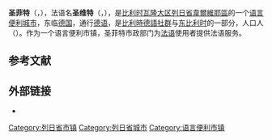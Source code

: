 {{noteTA|G1=比利时地名}}
{{Infobox Belgium municipality
|name             = 圣菲特
|native_name      = <small>{{native name|de|Sankt Vith}}<br>{{native name|fr|Saint Vith}}<br>{{native name|lb|Sankt Väit}}</small>
|type             = {{BEL}}[[比利时城市列表|城市]]
|picture          = 0 Saint-Vith - Ville (1).jpg
|picture-legend   = 圣菲特一览
|map              = Sankt-Vith Liège Belgium Map.svg
|map-legend       = 圣菲特在[[列日省|列日省]]的位置
|arms             = BE Sankt Vith COA.svg
|flag             = Flagge Sankt Vith.svg
|region           = {{BE-REG-WAL}}
|community        = {{BE-DE}}
|province         = {{BE-PROV-LG}}
|arrondissement   = [[韋爾維耶區|韋爾維耶區]]
|nis              = 63067
|pyramid-date     =
|0-19=
|20-64=
|65=
|foreigners       =
|foreigners-date  =
|mayor            = Herbert Grommes ([[人道主义民主中心|cdH]])
|majority         = NBA Grommes
|postal-codes     = 4780-4784
|telephone-area   = 080
|web              = [http://www.st.vith.be/ www.st.vith.be]
|coordinates      = {{coord|50|16|N|06|07|E|region:BE|display=inline,title}}
}}
'''圣菲特'''（{{lang-de|Sankt Vith}}，{{IPA-de|zaŋkt ˈfɪt}}），法语名'''圣维特'''（{{lang-fr|Saint-Vith}}，{{IPA-fr|sɛ̃ vit}}），是[[比利时|比利时]][[瓦隆大区|瓦隆大区]][[列日省|列日省]][[韋爾維耶區|韋爾維耶區]]的一个[[语言便利市镇|语言便利]][[比利时城市列表|城市]]，东临[[德国|德国]]，通行[[德语|德语]]，是[[比利時德語社群|比利時德語社群]]与[[奧伊彭-馬爾默迪|东比利时]]的一部分，人口{{wikidata|property|normal+|P1082}}人（{{wikidata|qualifier|P1082|P585}}）。作为一个语言便利市镇，圣菲特市政部门为[[法语|法语]]使用者提供法语服务。

== 参考文献 ==
{{Reflist}}

==外部链接==
* {{Commons category-inline|Sankt Vith}}

{{列日省市镇}}
{{Authority control}}
{{DEFAULTSORT:Saint-Vith}}
{{Liège-geo-stub}}
[[Category:列日省市镇|Category:列日省市镇]]
[[Category:列日省城市|Category:列日省城市]]
[[Category:语言便利市镇|Category:语言便利市镇]]
